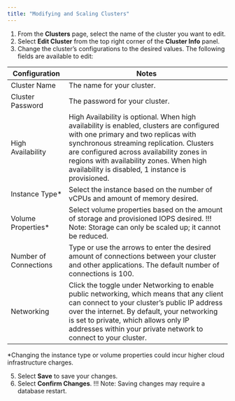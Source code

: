 ```yaml
---
title: "Modifying and Scaling Clusters"
---
```


1. From the **Clusters** page, select the name of the cluster you want to edit.
2. Select **Edit Cluster** from the top right corner of the **Cluster Info** panel.
3. Change the cluster’s configurations to the desired values. The following fields are available to edit:

| Configuration | Notes |
| ------------- | ----- |
| Cluster Name  | The name for your cluster. |
| Cluster Password | The password for your cluster. |
| High Availability | High Availability is optional. When high availability is enabled, clusters are configured with one primary and two replicas with synchronous streaming replication. Clusters are configured across availability zones in regions with availability zones. When high availability is disabled, 1 instance is provisioned. |
| Instance Type* | Select the instance based on the number of vCPUs and amount of memory desired. |
| Volume Properties* | Select volume properties based on the amount of storage and provisioned IOPS desired. !!! Note: Storage can only be scaled up; it cannot be reduced. |
| Number of Connections | Type or use the arrows to enter the desired amount of connections between your cluster and other applications. The default number of connections is 100. |
| Networking | Click the toggle under Networking to enable public networking, which means that any client can connect to your cluster’s public IP address over the internet. By default, your networking is set to private, which allows only IP addresses within your private network to connect to your cluster. |

*Changing the instance type or volume properties could incur higher cloud infrastructure charges.

5. Select **Save** to save your changes.
6. Select **Confirm Changes**. !!! Note: Saving changes may require a database restart.
